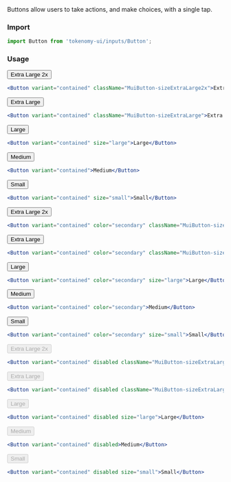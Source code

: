 
<Title>Button</Title>
<Subtitle>
  Buttons allow users to take actions, and make choices, with a single tap.
</Subtitle>

### Import

```jsx
import Button from 'tokenomy-ui/inputs/Button';
```

### Usage

<TabsState initial="primary">
  <div id="primary" title="Primary"><div>
<Button variant="contained" className="MuiButton-sizeExtraLarge2x" style={{ marginTop: 20 }}>Extra Large 2x</Button>

```jsx
<Button variant="contained" className="MuiButton-sizeExtraLarge2x">Extra Large 2x</Button>
```
<Button variant="contained" className="MuiButton-sizeExtraLarge">Extra Large</Button>

```jsx
<Button variant="contained" className="MuiButton-sizeExtraLarge">Extra Large</Button>
```
<Button variant="contained" size="large">Large</Button>

```jsx
<Button variant="contained" size="large">Large</Button>
```
<Button variant="contained">Medium</Button>

```jsx
<Button variant="contained">Medium</Button>
```
<Button variant="contained" size="small">Small</Button>

```jsx
<Button variant="contained" size="small">Small</Button>
```

  </div></div>
  <div id="secondary" title="Secondary"><div>
<Button variant="contained" color="secondary" className="MuiButton-sizeExtraLarge2x" style={{ marginTop: 20 }}>Extra Large 2x</Button>

```jsx
<Button variant="contained" color="secondary" className="MuiButton-sizeExtraLarge2x">Extra Large 2x</Button>
```
<Button variant="contained" color="secondary" className="MuiButton-sizeExtraLarge">Extra Large</Button>

```jsx
<Button variant="contained" color="secondary" className="MuiButton-sizeExtraLarge">Extra Large</Button>
```
<Button variant="contained" color="secondary" size="large">Large</Button>

```jsx
<Button variant="contained" color="secondary" size="large">Large</Button>
```
<Button variant="contained" color="secondary">Medium</Button>

```jsx
<Button variant="contained" color="secondary">Medium</Button>
```
<Button variant="contained" color="secondary" size="small">Small</Button>

```jsx
<Button variant="contained" color="secondary" size="small">Small</Button>
```

  </div></div>
  <div id="disabled" title="Disabled"><div>
<Button variant="contained" disabled className="MuiButton-sizeExtraLarge2x" style={{ marginTop: 20 }}>Extra Large 2x</Button>

```jsx
<Button variant="contained" disabled className="MuiButton-sizeExtraLarge2x">Extra Large 2x</Button>
```
<Button variant="contained" disabled className="MuiButton-sizeExtraLarge">Extra Large</Button>

```jsx
<Button variant="contained" disabled className="MuiButton-sizeExtraLarge">Extra Large</Button>
```
<Button variant="contained" disabled size="large">Large</Button>

```jsx
<Button variant="contained" disabled size="large">Large</Button>
```
<Button variant="contained" disabled>Medium</Button>

```jsx
<Button variant="contained" disabled>Medium</Button>
```
<Button variant="contained" disabled size="small">Small</Button>

```jsx
<Button variant="contained" disabled size="small">Small</Button>
```

  </div></div>

</TabsState>
